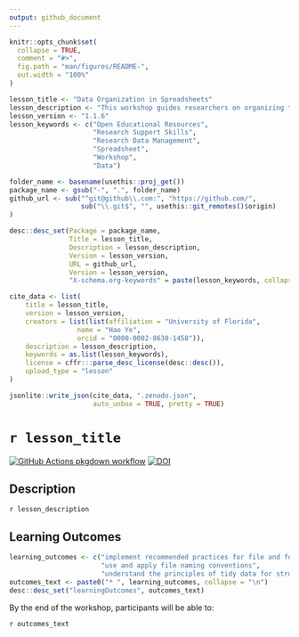 ```yaml
---
output: github_document
---
```


<!-- README.md is generated from README.Rmd. Please edit that file -->

```r
knitr::opts_chunk$set(
  collapse = TRUE,
  comment = "#>",
  fig.path = "man/figures/README-",
  out.width = "100%"
)
```

```r

lesson_title <- "Data Organization in Spreadsheets"
lesson_description <- "This workshop guides researchers on organizing tabular data in order to streamline later analysis in Excel, R, or the statistical program of their choice. Attendees will gain an understanding of the principles and practices in project organization, file naming, and structuring tidy data."
lesson_version <- "1.1.6"
lesson_keywords <- c("Open Educational Resources",
                     "Research Support Skills",
                     "Research Data Management", 
                     "Spreadsheet",
                     "Workshop", 
                     "Data")

folder_name <- basename(usethis::proj_get())
package_name <- gsub("-", ".", folder_name)
github_url <- sub("^git@github\\.com:", "https://github.com/", 
                  sub("\\.git$", "", usethis::git_remotes()$origin)
)

desc::desc_set(Package = package_name, 
               Title = lesson_title, 
               Description = lesson_description, 
               Version = lesson_version, 
               URL = github_url, 
               Version = lesson_version, 
               "X-schema.org-keywords" = paste(lesson_keywords, collapse = ", "))

cite_data <- list(
    title = lesson_title, 
    version = lesson_version, 
    creators = list(list(affiliation = "University of Florida", 
                 name = "Hao Ye", 
                 orcid = "0000-0002-8630-1458")), 
    description = lesson_description, 
    keywords = as.list(lesson_keywords), 
    license = cffr:::parse_desc_license(desc::desc()), 
    upload_type = "lesson"
)

jsonlite::write_json(cite_data, ".zenodo.json", 
                     auto_unbox = TRUE, pretty = TRUE)
```

# `r lesson_title`

<!-- badges: start -->
[![GitHub Actions pkgdown workflow](https://github.com/uf-repro/data-organization/workflows/pkgdown/badge.svg)](https://github.com/uf-repro/data-organization/actions?query=workflow%3Apkgdown)
[![DOI](https://zenodo.org/badge/DOI/10.5281/zenodo.3892183.svg)](https://doi.org/10.5281/zenodo.3892183)

<!-- badges: end -->

## Description

`r lesson_description`

## Learning Outcomes

```r
learning_outcomes <- c("implement recommended practices for file and folder organization in projects", 
                       "use and apply file naming conventions", 
                       "understand the principles of tidy data for structuring tabular data")
outcomes_text <- paste0("* ", learning_outcomes, collapse = "\n")
desc::desc_set("learningOutcomes", outcomes_text)
```

By the end of the workshop, participants will be able to:

`r outcomes_text`

